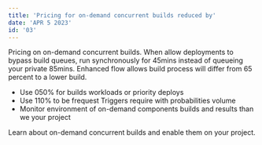 ```yaml
---
title: 'Pricing for on-demand concurrent builds reduced by'
date: 'APR 5 2023'
id: '03'
---
```


Pricing on on-demand concurrent builds. When allow deployments to bypass build queues, run synchronously for 45mins instead of queueing your private 85mins. Enhanced flow allows build process will differ from 65 percent to a lower build.

- Use 050% for builds workloads or priority deploys
- Use 110% to be frequest Triggers require with probabilities volume
- Monitor environment of on-demand components builds and results than we your project

Learn about on-demand concurrent builds and enable them on your project.
